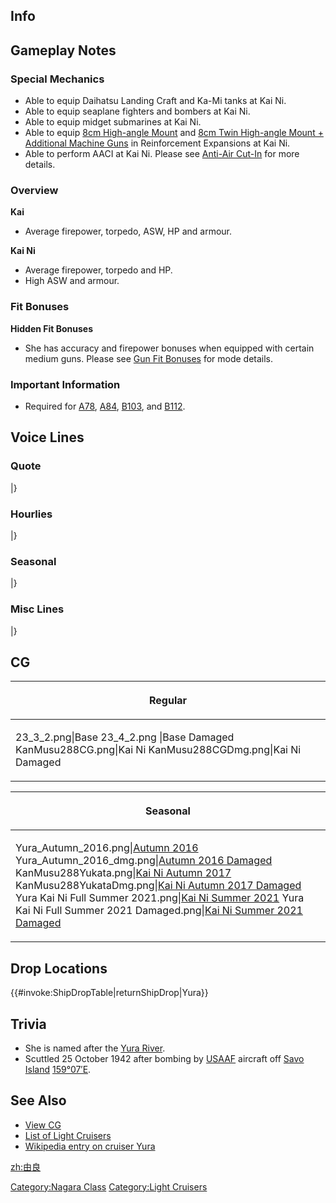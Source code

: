==Info==
{{KanmusuInfo|ID=045}}
{{KanmusuInfo|ID=045a}}
{{KanmusuInfo|ID=288}}

==Gameplay Notes==
===Special Mechanics===
* Able to equip Daihatsu Landing Craft and Ka-Mi tanks at Kai Ni.
* Able to equip seaplane fighters and bombers at Kai Ni.
* Able to equip midget submarines at Kai Ni.
* Able to equip [[8cm High-angle Mount]] and [[8cm Twin High-angle Mount + Additional Machine Guns]] in Reinforcement Expansions at Kai Ni.
* Able to perform AACI at Kai Ni. Please see [[Anti-Air Cut-In]] for more details.

===Overview===
'''Kai'''
* Average firepower, torpedo, ASW, HP and armour.

'''Kai Ni'''
* Average firepower, torpedo and HP.
* High ASW and armour. 

===Fit Bonuses===
{{:{{BASEPAGENAME}}/Equipment Bonuses}}
{{clear}}

'''Hidden Fit Bonuses'''
* She has accuracy and firepower bonuses when equipped with certain medium guns. Please see [[Gun Fit Bonuses]] for mode details.

===Important Information===
* Required for [[Quests#A78|A78]], [[Quests#A84|A84]], [[Quests#B103|B103]], and [[Quests#B112|B112]].

==Voice Lines==
===Quote===
{{ShipquoteHeader}}
{{ShipquoteKai
| scenario    =Introduction
| origin      =長良型軽巡四番艦の「由良」です。どうぞよろしくお願いいたしますっ！
| translation =I'm the 4th ship of the Nagara-class Light Cruisers, 'Yura'. Pleased to make your acquaintance!
| audio       =Yura-Introduction.ogg
}}
{{ShipquoteKai
| scenario    = Introduction
| kai2        = yes
| origin      =軽巡由良です。提督さん、今日もご一緒に、はいっ、由良も参ります。
| translation =I’m the light cruiser, Yura. Yes, I'll be accompanying you today, Admiral.
| audio       =YuraKaiNi-Intro.mp3
}}
{{ShipquoteKai
| scenario    =Library
| origin      =長良型軽巡4番艦の由良です。
私たちの中では、初めて水上偵察機を搭載したの。水雷戦隊や潜水戦隊の旗艦として、活躍したのよ？
ドーントレスとかB17とかそういうのはちょっと苦手。
| translation =I'm the 4th ship of the Nagara-class light cruisers, Yura. 
I was the first to be equipped with seaplanes out of all my sisters. I've served as the flagship of torpedo and submarine squadrons you know? <ref> Yura was the first Japanese light cruiser to be equipped with seaplanes and was a submarine fleet flagship for much of the interwar years. </ref>
I'm a bit weak against Dauntless and B17 planes.<ref>She was attacked and sunk by those planes at Guadalcanal.</ref>
| audio       =Yura-Library.ogg
}}
{{ShipquoteKai
| scenario    =Secretary 1
| origin      =なに？
| translation =What is it?
| audio       =Yura-Secretary_1.ogg
}}
{{ShipquoteKai
| scenario    =Secretary 2
| origin      =提督さん？
| translation =Admiral?
| audio       =Yura-Secretary_2.ogg
}}
{{ShipquoteKai
| scenario    =Secretary 3
| origin      =提督さん、私の単装砲そんなに好き？
| translation =Admiral, do you really like my single barrel guns so much?
| audio       =Yura-Secretary_3.ogg
}}
{{ShipquoteKai
| scenario    =Secretary Idle
| kai = yes
| origin      =提督さん、あの由良...ああ...提督さん、お忙しそう...そうだ、この間に提督さんの身の回りの物、お洗濯しておこう。えーと...これは、洗う。これも、洗う...。これ、は...うん！こちらも！由良が洗って、おきましょう、ね！ねっ...
| translation =Admiral, ummm I... Ah... You look busy, Admiral... That's it, I'll go do your laundry while you're busy. Ummm... Wash this. Wash this too... This is... Yup! This too! I've washed them all hey! Hey~...
| audio       =YuraKai-Idle.ogg
}}
{{ShipquoteKai
| scenario    = Secretary (Married)
| origin      =提督さん、やっぱり由良には単装砲でしょう？ね？え、なになに？由良の髪も...好き？あ、ありがとう...あの...由良も、好き、です。
| translation =It's definitely my single mounted guns right, Admiral? Right? Eh, what was that? You like my... hair too? Th-thanks... Umm, I like you... too.
| audio       =YuraKai-SecMarried.mp3
}}
{{ShipquoteKai
| scenario    = Wedding
| origin      =提督さん、あの、由良をお呼びでしょうか？えっ、由良の水偵のお話ですか？あ、はい...やっぱり違う？あの...お話は...？えっ！？由良に...！うそ...えっ...本当に...うそ...んっ...うっ...
| translation =Did you, ummm, call me, Admiral? Eh, is it about my seaplanes? Ah, yes... I guess not? Ummm... is it about...? Eh!? About me...! No way... Eh... Really... No way... *sob*...*sob*...<ref>Tears of happiness.</ref>
| audio       =YuraKai-Wedding.mp3
}}
{{ShipquoteKai
| scenario    =Player's Score
| origin      =提督さん、ご連絡ですよ。
| translation =It's a message for you, Admiral.
| audio       =Yura-Looking_At_Scores.ogg
}}
{{ShipquoteKai
| scenario    = Player's Score
| kai2        = yes
| origin      =提督さん、由良が情報を持ちしますね。
| translation =I will fetch you the intelligence, Admiral.
| audio       =YuraKaiNi-PlayerScore.mp3
}}
{{ShipquoteKai
| scenario    =Joining the Fleet
| origin      =長良型軽巡「由良」、出撃します！
| translation =Nagara-class light cruiser, Yura, sortieing!
| audio       =Yura-Joining_A_Fleet.ogg
}}
{{ShipquoteKai
| scenario    = Joining the Fleet
| kai2        = yes
| origin      =第四水雷船体を預かりします。軽巡由良出撃します。
| translation =I'll be taking command of the 4th Torpedo Squadron. Light cruiser Yura, sortieing.
| audio       =YuraKaiNi-JoinFleet.mp3
}}
{{ShipquoteKai
| scenario    =Equipment 1<ref>Shared with supply before Kai.</ref>
| origin      =そうそう、火力を強化してね、ね？
| translation =That's right, my firepower will become stronger, right?
| audio       =Yura-Equipment_1.ogg
}}
{{ShipquoteKai
| scenario    =Equipment 2
| origin      =私のカタパルトって…邪魔、かなぁ？
| translation =Is my catapult... in the way?<ref>She was equipped with a 10m catapult that extended over her 2nd turret and made it difficult to operate.</ref>
| audio       =Yura-Equipment_2.ogg
}}
{{ShipquoteKai
| scenario    =Equipment 3
| origin      =いいんじゃない？
| translation =Why not?
| audio       =Yura-Equipment_3.ogg
}}
{{ShipquoteKai
| scenario    =Supply
| kai = yes
| origin      =ありがたいですねっ、ねっ？
| translation =I'm grateful, hey?
| audio       =YuraKai-Supply.mp3
}}
{{ShipquoteKai
| scenario    =Docking (Minor)
| origin      =ありがとう。
| translation =Thank you.
| audio       =Yura-Docking_Minor.ogg
}}
{{ShipquoteKai
| scenario    =Docking (Major)
| origin      =整備や修理も大切よね。
| translation =Maintenance and repairs are important too.
| audio       =Yura-Docking_Major.ogg
}}
{{ShipquoteKai
| scenario    =Construction
| origin      =新しい艦ができたんですって。
| translation =They say a new ship has been built.
| audio       =Yura-Construction.ogg
}}
{{ShipquoteKai
| scenario    =Return From Sortie
| origin      =艦隊が戻ってきたようね。戦果あるかな？
| translation =Seems like the fleet has returned. I wonder if they achieved any results?
| audio       =Yura-Returning_From_Sortie.ogg
}}
{{ShipquoteKai
| scenario    =Starting a Sortie
| origin      =さぁ、由良のいいとこ見せちゃうかな。
| translation =Now, I guess I shall show off a little.
| audio       =Yura-Starting_A_Sortie.ogg
}}
{{ShipquoteKai
| scenario    =Starting a Battle
| origin      =砲雷撃戦、始めます！
| translation =Beginning combat!
| audio       =Yura-Battle_Start.ogg
}}
{{ShipquoteKai
| scenario    = Starting a Battle
| kai2        = yes
| origin      =改組された由良甘くにないで。提督さん、行きますね、始めます。
| translation =I won't go easy on you now that I've been remodelled. I'm going in, Admiral. Let's get started.
| audio       =YuraKaiNi-BattleStart.mp3
}}
{{ShipquoteKai
| scenario    =Attack
| origin      =よーく狙って、てーっ！
| translation =Ready, aim... fire!
| audio       =Yura-Attack.ogg
}}
{{ShipquoteKai
| scenario    =Daytime Spotting/ Night Battle Attack
| origin      =負けないから
| translation =I wont lose.
| audio       =Yura-Night_Attack.ogg
}}
{{ShipquoteKai
| scenario    = Air Battle/ Daytime Spotting/ Night Battle Attack
| kai2        = yes
| origin      =由良も負けないから
| translation =I still won't lose.
| audio       =YuraKaiNi-NightAttack.mp3
}}
{{ShipquoteKai
| scenario    =Night Battle
| origin      =そろそろ頃合ね、突撃！
| translation =It's just about time. Charge!
| audio       =Yura-Night_Battle.ogg
}}
{{ShipquoteKai
| scenario    = Night Battle
| kai2        = yes
| origin      =そろそろ頃合いですね。由良、突撃します。ついてきて。
| translation =It's just about time. Yura, commencing assault. Follow me.
| audio       =YuraKaiNi-NightBattle.mp3
}}
{{ShipquoteKai
| scenario    =MVP
| origin      =由良が一番なの？ほんと！？やったー
| translation =Yura is the best? Really? Hurray!
| audio       =Yura-MVP.ogg
}}
{{ShipquoteKai
| scenario    =Minor Damage 1
| origin      =痛い！
| translation =That hurts!
| audio       =Yura-MinorDamage1.mp3
}}
{{ShipquoteKai
| scenario    =Minor Damage 2
| origin      =痛いったら！
| translation =I said that hurt!
| audio       =Yura-MinorDamage2.mp3
}}
{{ShipquoteKai
| scenario    =Major Damage
| origin      =まだ…こんなんじゃ…沈まない。
| translation =Not yet... I won't sink from this!
| audio       =Yura-Major_Damage.ogg
}}
{{ShipquoteKai
| scenario    =Sunk
| origin      =魚雷処分よりは……いい、かな……
| translation =I guess this is better... than being scuttled...<ref>She was scuttled by Harusame and Yuudachi at Guadalcanal.</ref>
| audio       =Yura-Sunk.ogg
}}
|}<references/>

{{clear}}

===Hourlies===
{{ShipquoteHeader | type = hourly}}
{{ShipquoteKai
|scenario = 00:00 
|origin = 提督さん、今夜は由良が、お側で、お仕事をサポートさせていただきますね。ね？...いいですか？...うん、やったぁ♪　今、ちょうど午前零時を回りました。
|translation = Admiral-san, I'll be staying by your side to support you tonight alright? Alright? ...Is that fine? ...Yup, yay♪ It just turned midnight.
|audio = YuraKai-0000.mp3
}}
{{ShipquoteKai
|scenario = 01:00 
|origin = 提督さん、マルヒトマルマルです。この時間はここも静かですね。えっと。。。そうだ由良、お茶をいれてきますね。
|translation = Admiral-san, it's 0100.  This place is quiet at this time of day isn't it?  Umm....oh right, why don't I go fetch you some tea?
|audio = YuraKai-0100.mp3
}}
{{ShipquoteKai
|scenario = 02:00 
|origin = マルフタマルマルです、提督さん。はい、お茶です。いい新茶が手に入ったんです。どうぞ、熱いですよ、気を付けて。...はあい、うふふっ。
|translation = It's 0200, Admiral-san.  Here, it's your tea. It's a great first harvest tea. Here you go, it's hot though, be careful.  Heeeere, ufufu.
|audio = YuraKai-0200.mp3
}}
{{ShipquoteKai
|scenario = 03:00 
|origin = 提督さん、マルサンマルマルです。あ、はい、由良も緑茶派なんです。よかった、提督さんも同じで。え、紅茶も、コーヒーも好き、なの？あ...え？
|translation = Admiral-san, it's 0400. Ah, yes, I like green tea too. I'm glad that we're the same Admiral-san. Eh, you like black tea and coffee too? Ah... eh?
|audio = YuraKai-0300.mp3
}}
{{ShipquoteKai
|scenario = 04:00 
|origin = 提督さん...お疲れ、ですか？マルヨンマルマルです、提督さん。うふっ、寝顔、かわいい。やった、由良得しちゃった。提督さんの寝顔見れて。お休みくださいね。ね？
|translation = Admiral-san... Are you that tired?  ''*whispers*'' It's 0400 Admiral.  You're sleeping face is so cute.  Yay, I got something nice.  I got to see the admiral's sleeping face.  Make sure you a nice rest okay, okay?
|audio = YuraKai-0400.mp3
}}
{{ShipquoteKai
|scenario = 05:00 
|origin = そうだ、提督さんがお休みの間に、提督さんの身の回りの物、由良、お洗濯して差し上げよう。えー...これは、洗う。これも、大丈夫。あ、これは...よし、これも由良が洗って、おきましょうね、ね。時間は...あ、もう5時。急がなきゃ。
|translation = Oh, I know! While the Admiral-san is taking a nap I'll go do his laundry.  Let's see....I'll wash this, this one too....oh...this one...is...yup...Yura will wash this one too ok?  Right!  The time is....ah....0500, I better get started.
|audio = YuraKai-0500.mp3
}}
{{ShipquoteKai
|scenario = 06:00 
|origin = 提督さん、起きて。提督さん、だ。。あ。。。提督さん、お目覚でずね。はい、時間はマルヒトマルマルです。総員起こし、かけますね、ね？
|translation = Admiral-san, it's time to get up.  Admiral-san...da....ah...Admiral-san, you're awake.  Yes, the time is now 0600.  I'll go wake up everyone else too alright?
|audio = YuraKai-0600.mp3
}}
{{ShipquoteKai
|scenario = 07:00 
|origin = マルナナマルマル。よしっ、いいんじゃない？提督さん、由良特製の朝ごはん、できました。麦飯に、胡瓜の浅漬け、大根のお味噌汁に、今朝は豪華に鯵の開きもつけちゃいます。召し上がれ！
|translation = 0700. Alright, isn't this nice? My specially made breakfast is ready Admiral-san. I made barley rice, pickled cucumbers, daikon miso soup and for an extra treat this morning, some dried horse mackerel. Please eat up!
|audio = YuraKai-0700.mp3
}}
{{ShipquoteKai
|scenario = 08:00 
|origin = 提督さん、マルハチマルマルです。洗い物、手早く済ませてしまいますね。少しだけ待っててくださいね。さあ、頑張ろう！
|translation = Admiral-san, it's 0800. I'll clean up the dishes quickly alright. Wait just a moment please.  Now, I'll work hard!
|audio = YuraKai-0800.mp3
}}
{{ShipquoteKai
|scenario = 09:00 
|origin = マルキュウマルマルです、提督さん。由良、そして、第四水雷船体抜錨準備慣用です。由良のいいとこ見せちゃうかな？
|translation = It's 0900, Admiral-san.  The 4th Torpedo Squadron and I have finished our preparations for setting sail. Shall I show you my good points?
|audio = YuraKai-0900.mp3
}}
{{ShipquoteKai
|scenario = 10:00 
|origin = ああ、夕立ちゃん。今日も元気ね。おはようございます。村雨さん、みくの皆さんそれじゃ行きましょう。ヒトマルマルマル、艦隊、抜錨。
|translation = Ah, Yuudachi-chan, you're looking lively today too.  Good morning. Murasame-san and the rest of DesDiv2, let's get going.  It's 1000, fleet, set sail!
|audio = YuraKai-1000.mp3
}}
{{ShipquoteKai
|scenario = 11:00 
|origin = ヒトヒトマルマルです、提督さん。もうすぐお昼ですね。大丈夫由良に任せて。ほら、お弁当。ちゃんと朝を作ってきたです。中身はお昼の楽しみに。。。ね？
|translation = It's 1100, Admiral-san.  It's almost time for lunch.  Don't worry, leave it to me.  Here, a bento.  I made it earlier this morning.  Enjoy the contents for lunch... alright?
|audio = YuraKai-1100.mp3
}}
{{ShipquoteKai
|scenario = 12:00 
|origin = ヒトフタマルマル、お昼です、提督さん。さあ、由良のおべんとあけましょう。ね？ね？はい、お茶はこちらにごよいします。食べて、食べて。
|translation = 1200, it's lunchtime Admiral-san.  Go on, open up my bento box. OK? OK?  Yes, I'll go get some tea.  Eat up, eat up.
|audio = YuraKai-1200.mp3
}}
{{ShipquoteKai
|scenario = 13:00 
|origin = 提督さん、ヒトサンマルマル　由良の特性おべんとどうですしたか？ん。。。そう？よかった。そんなに好きならまた作ってきますね、ね？
|translation = Admiral-san, it's 1300.  How was my special bento box?  Hmmm...is that so? I'm glad!  If you like it so much I'll make you one again next time alright?
|audio = YuraKai-1300.mp3
}}
{{ShipquoteKai
|scenario = 14:00 
|origin = ヒトヨンマ...あ、秋月さん。お疲れ様です。そうですね、対空火力は大事。由良も防空力、強化してます。うふふ、今度は見てて。
|translation = 140... Ah, Akizuki-san. Thanks for your hard work.  That's right, anti-air power is important.  I've also had my anti-air capabilities upgraded. Ufufu, watch me next time.
|audio = YuraKai-1400.mp3
}}
{{ShipquoteKai
|scenario = 15:00 
|origin = ヒトゴーマルマルです、提督さん。由良、3時のお八つもご用意しているんですよ。提督さん、甘いものは苦手ですか？...よかった、召し上がってくださいね、ね？
|translation = It's 1500, Admiral-san.  I'll go prepare the 3 o'clock snack now.  Admiral, do you like sweet things?  ...That's good, please have these then alright?
|audio = YuraKai-1500.mp3
}}
{{ShipquoteKai
|scenario = 16:00 
|origin = 提督さん、ヒトロクマルマルです。そろそろ夕方ですね。艦隊を港に戻しましょう。あ、潜水艦隊の皆さん。皆さん、お疲れ様です。そろそろ帰りましょう。
|translation = Admiral-san, it's 1600. It's almost evening.  Let's bring the fleet back to port.  Ah, it's the submarine fleet. Thanks for your hard work everyone. Let's start heading back.
|audio = YuraKai-1600.mp3
}}
{{ShipquoteKai
|scenario = 17:00 
|origin = ヒトナナマルマルです。提督さん、ほら見ててください。夕日があんなに...綺麗。綺麗ですね、ね？え、何ですか？今、何かおっしゃいましたか？
|translation = It's 1700.  Admiral-san, here please take a look at this.  The sunset is so... beautiful.  It's so pretty right? Eh, what's that?  Did you just say something?
|audio = YuraKai-1700.mp3
}}
{{ShipquoteKai
|scenario = 18:00 
|origin = ヒトハチマルマルです、提督さん。由良、お夕飯の支度に入りますね。今晩は何がいいかしら？提督さん、食べたいもの、ありますか？えっ...ええっ！？
|translation = It's 1800 Admiral-san.  I'll go begin preparing dinner alright?  What should I make tonight?  Is there anything you'd like to eat Admiral-san?  Eh....EHHH?
|audio = YuraKai-1800.mp3
}}
{{ShipquoteKai
|scenario = 19:00 
|origin = ヒトキュウマルマル。提督さんのリクエストは、ひとまず却下です。けれど、由良、腕によりをかけて、今晩はシチューを作ってみました。提督さん、どうぞ召し上がれ。
|translation = 1900. Your request is rejected for now Admiral-san. But, I've made some stew tonight. Please dig in Admiral-san.
|audio = YuraKai-1900.mp3
}}
{{ShipquoteKai
|scenario = 20:00 
|origin = フタマルマルマル。って、やっぱりこの時間は、三水戦が慌ただしいですね。あ、川内さん。あ、はい、お気を付けて。皆さんも、ご無事で。
|translation = 2000. Huh, DesRon3 is definitely busy at this time. Ah, Sendai-san. Ah, yes, please be careful. The rest of you too, be safe.
|audio = YuraKai-2000.mp3
}}
{{ShipquoteKai
|scenario = 21:00 
|origin = 提督さん、フタヒトマルマルです。え、由良の夜戦、ですか？そうですね、飛行機が飛び回る昼よりは、あ、いえ、どうなんでしょう？あはは...。
|translation = Admiral-san, it's 2100. Eh, my night battle? That's right, since there are planes flying about during the day, ah, no, I guess that's it? Ahaha... 
|audio = YuraKai-2100.mp3
}}
{{ShipquoteKai
|scenario = 22:00 
|origin = フタフタマルマルです。提督さん、お茶入れかえますね。あ、夕張さん。こちらは？差し入れ？ありがとう。一緒に3人で頂きませんか、ね？...はい。
|translation = It's 2200. Admiral-san, I'll get you a new cup of tea alright? Ah, Yuubari-san. This is? Some refreshments? Thanks. Let the three of us eat it together alright? ...Yes.
|audio = YuraKai-2200.mp3
}}
{{ShipquoteKai
|scenario = 23:00 
|origin = 提督さん、フタサンマルマルです。本日も、大変お疲れ様でした。明日も頑張りましょう。由良も、頑張りますね。ね？うふふっ。お休みなさい、提督さん。
|translation = Admiral-san, it's 2300. Thank you so very much for your hard work today. Do your best tomorrow too. I'll do my best too alright? Ufufu~ Good night, Admiral-san.
|audio = YuraKai-2300.mp3
}}
|} <references/>

{{clear}}

===Seasonal===
{{SeasonalHeaderOld}}
{{SeasonalQuote
|scenario = [[Seasonal/New_Year_2015|New Year 2015]]
|origin = 提督さん、謹賀新年、です。今年も由良をよろしくお願いしますね。ねっ。
|translation = Happy New Year, Admiral. Please take care of me this year too. Alright~
|audio = Yura_New_Years_Day_2016.ogg
|notes = 
}}
{{SeasonalQuote
|scenario = [[Seasonal/Valentine%27s_Day_2015|Valentine’s Day 2015]]
|origin = 提督さん、チョコレートそんなに好き……なの？　じゃあ、由良もチョコをあげる……ね？
|translation = Do you… like chocolates that much, Admiral? Then I’ll give you some chocolates too… alright?
|audio = Yura_Valentine_Sec1.ogg
|notes = Secretary 1
}}
{{SeasonalQuote
|scenario = [[Seasonal/Second_Anniversary|2nd Anniversary]]
|origin =今日は由良達にも大切な日。提督さん、これからもよろしくね？ねっ？
|translation = This is an important day for us too. Please continue to look after me alright, Admiral? Okay?
|audio = 045_Yura_2ndAnniv.mp3
|notes = 
}}
{{SeasonalQuote
|scenario = [[Seasonal/Early_Summer_Season_Update|Early Summer 2015]]
|origin = 提督さん、梅雨が終わると夏の気配、感じますね。ね？由良も水着、欲しいなぁ…
|translation = It feels like summer once the rainy season is over, Admrial. Right? I want a swimsuit too…
|audio = Yura_Early_Summer_HQ.ogg
|notes =
}}
{{SeasonalQuote
|scenario = [[Seasonal/Mid_Summer_Season_Update|Midsummer 2015]]
|origin = 提督さん、夏ですね、ねっ。……あ、夕立ちゃん。水着かわいい……由良も来年こそ…
|translation = It’s summer, Admiral. …Ah, Yuudachi. Your swimsuit is cute… I’ll have one next year…
|audio = Yura_Mid_Summer.ogg
|notes =
}}
{{SeasonalQuote
|scenario = [[Seasonal/Mid_Autumn_2015_Seasonal_Update|Midautumn 2015]]
|origin = 秋、か。秋が深まってくると、なぜか、由良、少し寂しい気持ちになります、ね。
|translation = It’s autumn. I wonder why I feel a bit lonely as autumn drags on.
|audio = Yura_Mid_Autumn2015.ogg
|notes =
}}
{{SeasonalQuote
|scenario = [[Seasonal/Christmas_2015|Christmas 2015]]
|origin = 提督さん、メリークリスマス。由良と過ごすクリスマスもいいでしょ？ほら、あ～ん！
|translation = Merry Christmas, Admiral. You’re fine spending Christmas with me right? Come on, say “aah”!
|audio = Yura_Christmas_2015_Sec1.ogg
|notes = Secretary 1
}}
{{SeasonalQuote
|scenario = [[Seasonal/Christmas_2015|Christmas 2015]]
|origin = 提督さん、こっちのお料理も美味しそう。はい、あ～ん。楽しいですね？ね？
|translation = These dishes look delicious too, Admiral. Now, say “aah”. Isn’t this fun? Well?
|audio = Yura_Christmas_2015_Sec2.ogg
|notes = Secretary 2
}}
{{SeasonalQuote
|scenario = [[Seasonal/New_Year_2016|New Year 2016]]
|origin = 提督さん、謹賀新年、です。今年も由良をよろしくお願いしますね。ねぇ？
|translation = Happy New Year, Admiral. Please take care of me again this year. Alright?
|audio = Yura_New_Years_Day_2016.ogg
|notes = 
}}
{{SeasonalQuote
|scenario = [[Seasonal/Setsubun_2016|Setsubun 2016]]
|origin = 提督さん。節分、です。……お豆は投げる物ですよ？提督さん、そんなに好き、なの？
|translation = It’s Setsubun, Admiral. …You want to throw beans? Do you like doing that, Admiral?
|audio = Yura_Setsubun_2016_Sec1.ogg
|notes = 
}}
{{SeasonalQuote
|scenario = [[Seasonal/White_Day_2016|White Day 2016]]
|origin = 提督さん、チョコのお返し、ありがとうございます。お心遣いが、嬉しいですね。…ねぇ？
|translation = Thank you for the return gift, Admiral. I’m happy for your thoughtfulness. …Ok?
|audio = Yura_White_Day_2016.ogg
|notes = 
}}
{{SeasonalQuote
|scenario = [[Seasonal/Coming_of_Spring_2016|Spring 2016]]
|origin = 提督さん、春です、春。お弁当を持って、由良と一緒に、お花見に行きましょう、ね？
|translation = It’s spring now, Admiral. Shall we get a lunch box and go cherry blossom viewing together?
|audio = Yura_Spring_2016_Sec1.mp3
|notes = 
}}
{{SeasonalQuote
|scenario = [[Seasonal/Third_Anniversary|3rd Anniversary]]
|origin = 提督さん三周年、三周年です。本年も、艦隊と由良をよるしくおねがしますね。ねぇ？
|translation = It’s the 3rd Anniversary now, Admiral. Please look after me and the fleet this year too. Alright?
|audio = Yura_3rd_Anniversary_Sec1.mp3
|notes = 
}}
{{SeasonalQuote
|scenario = [[Seasonal/Rainy_Season_2016|Rainy Season 2016]]
|origin = 梅雨の季節。提督さん、由良とゆっくり、お部屋で過ごしましょう。お茶、煎れますね。ねぇ♪
|translation = It’s the rainy season. Just take it easy with me in your room, Admiral. I’ll make some tea. Ok♪
|audio = Yura_Rainy_Season_2016_Sec1.mp3
|notes = 
}}
{{SeasonalQuote
|scenario = [[Seasonal/Autumn_2016|Autumn 2016]]
|origin = 提督さん、季節は秋ですね。ねぇ、今年は由良と一緒に鎮守府秋祭りに行けませんか？
|translation = It’s autumn now, Admiral. Hey, will you go to the Naval Base Autumn Festival together with me this year?
|audio = Yura_Autumn_2016_Sec1.mp3
|notes = Secretary 1
}}
{{SeasonalQuote
|scenario = [[Seasonal/Autumn_2016|Autumn 2016]]
|origin = 提督さん、その手提げ袋いいですね。とても素敵です。由良も欲しいな…
|translation = That carrybag is nice, Admiral. It’s lovely. I want one too…
|audio = Yura_Autumn_2016_Sec2.mp3
|notes = Secretary 2
}}
{{SeasonalQuote
|scenario = [[Seasonal/Saury_2016|Saury Festival 2016]]
|origin = 提督さん、秋刀魚の塩焼きは美味しい季節ですね？ねぇ？夜も焼いてみたいな。
|translation = It’s the season for delicious salt grilled saury right, Admiral? Right? I want to try grilling some tonight.
|audio = Yura_Sec1_Saury_2016.mp3
|notes = 
}}
{{SeasonalQuote
|scenario = [[Seasonal/Autumn_2016|Autumn 2016]]
|origin = 提督さん、今年の秋も、もうそろそろ終わりですね。寒くなってきます。風邪を引かないように、夜はあったかくしてくださいね？
|translation = Autumn is almost over this year, Admiral. It’s getting colder. Make sure you keep warm at night so you don’t catch a cold alright?
|audio = Yura_Late_Autumn_2017_Sec1.mp3
|notes = 
}}
{{SeasonalQuote
|scenario = [[Seasonal/Winter_2017|Winter 2017]]
|origin = 提督さん、季節は冬ですね。お餅、焼きませんか？太っちゃう、かな？
|translation = It’s winter now, Admiral. Shall we grill some mocha? It won’t make me fat right?
|audio = Yura_Winter_2017.mp3
|notes = 
}}
{{SeasonalQuote
|scenario = [[Seasonal/Early_Summer_2017|Early Summer 2017]]
|origin = 提督さん、梅雨が終わると夏の気配、感じますね。ねぇ？由良も水着…ん、もう少しあとにしようかな。そうしよう？んー。
|translation = Once the rainy season is over you can feel summer is coming, Admiral. Right? I should probably… Hmmm, wait a while to get a swimsuit. What should I do? Hmm.
|audio = Yura_Sec1_Summer_2017.mp3
|notes = 
}}
{{SeasonalQuote
|scenario = [[Seasonal/Fifth_Anniversary|5th Anniversary]]
|origin = 提督さん、五周年、五周年です。これからも、艦隊と由良は、よろしくおねがいしますね。ねぇ？ねぇー？
|translation = It’s the 5th Anniversary, Admiral. Please keep looking after the fleet and me from now on. Alright? Alriiiiight?
|audio = Yura_5th_Anniversary_Sec1.mp3
|notes = 
}}
{{SeasonalQuote
|scenario = [[Seasonal/Saury_2018|Saury 2018]]
|origin = 提督さん、やっぱり対潜は重要ですよね？ねぇ？由良、また先生、やってもいいですか？本当？やった!
|translation = ASW is definitely important right, Admiral? Right? Is it alright if I be a teacher again? Really? Hooray!<ref>She is referring to her [https://twitter.com/KanColle_STAFF/status/1050575721058324482 game mechanic tutorials].</ref>
|audio = Yura_Sec1_Saury_2018.mp3
|notes = 
}}
{{SeasonalQuote
|scenario = [[Seasonal/Sixth_Anniversary|6th Anniversary]]
|origin = 提督さん、六周年、六周年です。七年目も、艦隊と、由良を、よろしくおねがいしますね？ねぇ？ねぇー？
|translation = Admiral, it's the 6th Anniversary. Please keep looking after the fleet and me in the 7th year too alright? Alright? Alriiiiiiight?
|audio = Yura_6th_Anniversary_Sec2.mp3
|notes = Secretary 2
}}
{{SeasonalQuote
|scenario = [[Seasonal/Summer_2019|Summer 2019]]
|origin = 由良、今年こそ水着着たかったんですけど…提督さん、ねぇ？……ねぇ？
|translation = I wanted to wear a swimsuit this year but... Admiral, what do you think? ...Hey?
|audio = Yura_Summer_2019_Sec1.mp3
|notes = Secretary 1
}}
{{SeasonalQuote
|scenario = [[Seasonal/Summer_2019|Summer 2019]]
|origin = 提督さん、由良も夏は…って…いいえ、なんでもないです。由良、業務に励みますね。ねぇ？
|translation = Admiral, in summer I... Eh... No, nevermind. I'll work hard. Got it?
|audio = YuraKai2_Summer_2019_Sec3.mp3
|notes = Kai Ni Secretary 3
}}
{{SeasonalQuote
|scenario = [[Seasonal/Summer_2019|Summer 2019]]
|origin = 提督さん、夏祭り、ご一緒に…由良と…あの、どうでしょうか？…だめ？
|translation = Admiral, would you... like to go... to the summer festival with me? ...Well?
|audio = Yura_Summer2_2019_Sec1.mp3
|notes = 08/08/2019 Update.
}}
{{SeasonalQuote
|scenario = [[Seasonal/Valentine%27s_Day_2020|Valentine's Day 2020]]
|origin = 提督さん、由良も…うん、ご用意したんですよ。
|translation = Admiral, I... Yes, I've got some.
|audio = Yura_Valentines_2020_Secretary_2.mp3
|notes = Secretary 2
}}
{{SeasonalQuote
|scenario = [[Seasonal/Hinamatsuri_2020|Hinamatsuri 2020]]
|origin = 桃の節句、いいですね？ねぇ？……提督さん、由良の手作り菱餅、作ってみようかな。食べてくれます？
|translation = Isn't the Peach Festival great? Isn't it? ...Admiral, I was thinking of making some hishimochi. Will you try some?
|audio = Yura_Hinamatsuri_2020_Secretary_1.mp3
|notes = 
}}
{{SeasonalQuote
|scenario = [[Seasonal/Seventh_Anniversary|7th Anniversary]]
|origin = 提督さん、七周年、七周年です。八年目も、艦隊と、由良を、よろしくおねがいしますね。ねぇ？……ん、んんっ……誰も見てない、かな？ねぇ？
|translation = Admiral, it's the 7th Anniversary. Please keep watching over me and the rest of the fleet in our 8th year too. Alright? ...Mmm, ahem, no one is watching us... right?
|audio = Yura_7th_Anniversary_Secretary_1.mp3
|notes = Secretary 1
}}
{{SeasonalQuote
|scenario = [[Seasonal/Seventh_Anniversary|7th Anniversary]]
|origin = はい、由良はここに、お部屋にいます、提督さん。
|translation = Yes, I'll be here in the room with you, Admiral.
|audio = Yura_7th_Anniversary_Secretary_2.mp3
|notes = Secretary 2
}}
{{SeasonalQuote
|scenario = [[Seasonal/Valentine's_Day_2021|Valentine's Day 2021]]
|origin = これでよしっと。ねぇ、提督さん？えぇ？あれはだれ？軽巡？だ、だれ？…あぁ、提督さん、ねぇ？ねぇ？
|translation = It's done. Hey, Admiral? Huh? Who's that? A light cruiser? Wh-who is she? ...Ah, Admiral, hey? Hey?
|audio = Yura_Valentines_2021_Secretary_3.mp3
|notes = Secretary 3
}}
{{SeasonalQuote
|scenario = [[Seasonal/Summer_2021|Summer 2021]]
|origin = 軽巡由良です。提督さん、今日も暑いですね。水遊びですか？はい、由良、この夏は新装備です。侮れませんよ。
|translation =	I'm the light cruiser, Yura. Admiral, it's hot today, isn't it? Have some fun in the water? Yes, I have new equipment this summer. Don't underestimate me.
|audio = Yura Kai Ni Summer 2021 Introduction.mp3
|notes = Kai Ni Introduction
}}
{{SeasonalQuote
|scenario = [[Seasonal/Summer_2021|Summer 2021]]
|origin = 提督さん、本当に暑いですね。ねっ...夕張さんは…ベリー涼しそうね。はぁ〜。
|translation =	Admiral, it's really hot now, isn't it? Right? Yuubari... looks like she's keeping really cool. *Siiigh*
|audio = Yura Kai Ni Summer 2021 Secretary 1.mp3
|notes = Kai Ni Secretary 1
}}
{{SeasonalQuote
|scenario = [[Seasonal/Summer_2021|Summer 2021]]
|origin = 由良も少し汗かいちゃった。由良のみかんサワーはお持ちしましょうか？うん、はい。
|translation =	I'm a little sweaty now. Would you like some Yura Mandarin Sour? Alright, here.
|audio = Yura Kai Ni Summer 2021 Secretary 2.mp3
|notes = Kai Ni Secretary 2
}}
{{SeasonalQuote
|scenario = [[Seasonal/Summer_2021|Summer 2021]]
|origin = 提督さん、由良の水着姿、そんなに見たい？だめ、そんなに簡単には…え？ええぇ？
|translation =	Admiral, did you want to see me in a swimsuit that badly? Nope, if I'm too easy then... Huh? Whaaaat?
|audio = Yura Kai Ni Summer 2021 Secretary 3.mp3
|notes = Kai Ni Secretary 3
}}
{{SeasonalQuote
|scenario = [[Seasonal/Summer_2021|Summer 2021]]
|origin = 
|translation =	
|audio = Yura Kai Ni Summer 2021 Introduction.mp3
|notes = Kai Ni
}}
{{SeasonalQuote
|scenario = [[Seasonal/Summer_2021|Summer 2021]]
|origin = いやあああ！やだもう。
|translation =	Noooo! Oh dear.
|audio = Yura Kai Ni Summer 2021 Minor Damage 1.mp3
|notes = Kai Ni Minor Damage 1
}}
{{SeasonalQuote
|scenario = [[Seasonal/Summer_2021|Summer 2021]]
|origin = もう、水着が汚れちゃう。怒った。
|translation =	Jeez, you're ruining my swimsuit. Now I'm angry.
|audio = Yura Kai Ni Summer 2021 Minor Damage 2.mp3
|notes = Kai Ni Minor Damage 2
}}
{{SeasonalQuote
|scenario = [[Seasonal/Summer_2021|Summer 2021]]
|origin = いやああ！もう、せっかくのニューの水着が…ちゃんと提督さんに見せたっかたのに…	
|translation =	Noooo! Jeez, my new swimsuit is all... I wanted to let the Admiral see me in this...
|audio = Yura Kai Ni Summer 2021 Major Damage.mp3
|notes = Kai Ni Major Damage
}}
{{SeasonalQuote
|scenario = [[Seasonal/Autumn_2021|Autumn 2021]]
|origin = 秋か。秋がかまってくると、なぜか由良少し寂しい気持ちになります、ね。
|translation =	It's autumn. For some reason, I feel a bit lonely during autumn.
|audio = Yura Autumn 2021 Secretary 3.mp3
|notes = Secretary 3
}}
|}<references/>

{{clear}}

===Misc Lines===
{{SeasonalHeaderOld}}
{{SeasonalQuote
|scenario = [[Fall 2019 Event]]
|origin = そろそろ頃合いですね。由良、突撃します。ついてきて！
|translation = It's about time. Yura, charging in. Follow me!
|audio = Ship_Voice_Yura_Kai_Ni_Fall_2019_Event_Friend_Fleet_1.mp3
|notes = Kai Ni Friend Fleet
}}
{{SeasonalQuote
|scenario = [[Summer 2020 Event]]
|origin = 第四水雷戦隊、戦場海域に到達。これより、友軍を援護します。みんなさん、由良に続いてください。突入します！
|translation = The 4th Torpedo Squadron has arrived at the operation area. We'll now support the friendly fleet. Everyone, please follow me. Attack!
|audio = Ship_Voice_Yura_Kai_Ni_Rainy-Summer_2020_Event_Friend_Fleet_1.mp3
|notes = Friend Fleet 1
}}
{{SeasonalQuote
|scenario = [[Spring_2021_Event#Friend_Fleet_Voice_Lines|Spring 2021 Event]]
|origin = 提督さん、由良が作戦の開始時刻をお知らせします…三…二…一…今。提督さん、作戦開始です。 
|translation =	Admiral, I'll begin the countdown for starting the operation... 3... 2... 1... now. Admiral, the operation has begun. 
|audio = Ship_Voice_Yura_Kai_Ni_Spring_2021_Event_Friend_Fleet_1.mp3
|notes = Friend Fleet 1
}}
|}<references/>

{{clear}}

==CG==
{| class="mw-collapsible mw-collapsed wikitable" style="width: 100%;"
!Regular
|-
|<gallery>
23_3_2.png|Base
23_4_2.png |Base Damaged
KanMusu288CG.png|Kai Ni
KanMusu288CGDmg.png|Kai Ni Damaged
</gallery>
|}

{| class="mw-collapsible mw-collapsed wikitable" style="width: 100%;"
!Seasonal
|-
|<gallery>
Yura_Autumn_2016.png|[[Seasonal/Autumn_2016|Autumn 2016]]
Yura_Autumn_2016_dmg.png|[[Seasonal/Autumn_2016|Autumn 2016 Damaged]]
KanMusu288Yukata.png|[[Seasonal/Autumn_2017|Kai Ni Autumn 2017]]
KanMusu288YukataDmg.png|[[Seasonal/Autumn_2017|Kai Ni Autumn 2017 Damaged]]
Yura Kai Ni Full Summer 2021.png|[[Seasonal/Summer_2021|Kai Ni Summer 2021]]
Yura Kai Ni Full Summer 2021 Damaged.png|[[Seasonal/Summer_2021|Kai Ni Summer 2021 Damaged]]
</gallery>
|}

==Drop Locations==
{{#invoke:ShipDropTable|returnShipDrop|Yura}}

==Trivia==
*She is named after the [https://en.wikipedia.org/wiki/Yura_River_(Japan) Yura River].
*Scuttled 25 October 1942 after bombing by [http://en.wikipedia.org/wiki/USAAF USAAF] aircraft off [http://en.wikipedia.org/wiki/Savo_Island Savo Island] [http://tools.wmflabs.org/geohack/geohack.php?pagename=Japanese_cruiser_Yura&params=08_15_S_159_07_E_08°15′S 159°07′E].

==See Also==
*[[{{PAGENAME}}/Gallery|View {{PAGENAME}} CG]]
*[[EliteCL|List of Light Cruisers]]
*[[wikipedia:Japanese_cruiser_Yura|Wikipedia entry on cruiser Yura]]

{{shiplist}}
[[Category:Nagara Class]]
[[Category:Light Cruisers]]
[[zh:由良]]